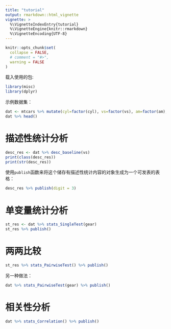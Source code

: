 ```yaml
---
title: "tutorial"
output: rmarkdown::html_vignette
vignette: >
  %\VignetteIndexEntry{tutorial}
  %\VignetteEngine{knitr::rmarkdown}
  %\VignetteEncoding{UTF-8}
---
```


```r
knitr::opts_chunk$set(
  collapse = FALSE,
  # comment = "#>",
  warning = FALSE
)
```

载入使用的包:

```r
library(misc)
library(dplyr)
```

示例数据集：

```r
dat <- mtcars %>% mutate(cyl=factor(cyl), vs=factor(vs), am=factor(am), gear=factor(gear), carb=factor(carb))
dat %>% head()
```

# 描述性统计分析

```r
desc_res <- dat %>% desc_baseline(vs)
print(class(desc_res))
print(str(desc_res))
```

使用`publish`函数来将这个储存有描述性统计内容的对象生成为一个可发表的表格：

```r
desc_res %>% publish(digit = 3)
```


# 单变量统计分析

```r
st_res <- dat %>% stats_SingleTest(gear)
st_res %>% publish()
```

# 两两比较

```r
st_res %>% stats_PairwiseTest() %>% publish()
```


另一种做法：

```r
dat %>% stats_PairwiseTest(gear) %>% publish()
```

# 相关性分析

```r
dat %>% stats_Correlation() %>% publish()
```

